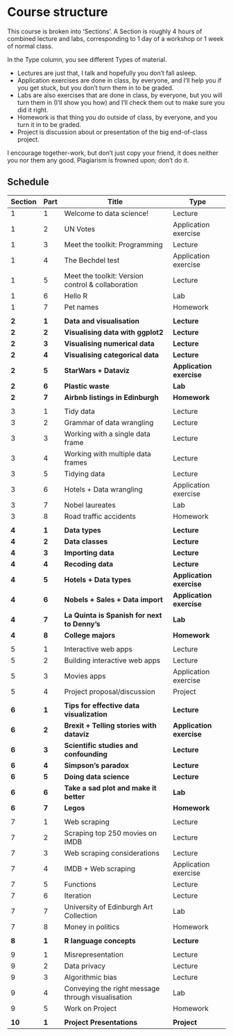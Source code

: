 # Course structure {.unnumbered}

This course is broken into 'Sections'.
A Section is roughly 4 hours of combined lecture and labs, corresponding to 1 day of a workshop or 1 week of normal class.

In the Type column, you see different Types of material.

-   Lectures are just that, I talk and hopefully you don't fall asleep.
-   Application exercises are done in class, by everyone, and I'll help you if you get stuck, but you don't turn them in to be graded.
-   Labs are also exercises that are done in class, by everyone, but you will turn them in (I'll show you how) and I'll check them out to make sure you did it right.
-   Homework is that thing you do outside of class, by everyone, and you turn it in to be graded.
-   Project is discussion about or presentation of the big end-of-class project.

I encourage together-work, but don't just copy your friend, it does neither you nor them any good.
Plagiarism is frowned upon; don't do it.

## Schedule {.unnumbered}

| Section | Part  | Title                                             | Type                     |
|---------|-------|---------------------------------------------------|--------------------------|
| 1       | 1     | Welcome to data science!                          | Lecture                  |
| 1       | 2     | UN Votes                                          | Application exercise     |
| 1       | 3     | Meet the toolkit: Programming                     | Lecture                  |
| 1       | 4     | The Bechdel test                                  | Application exercise     |
| 1       | 5     | Meet the toolkit: Version control & collaboration | Lecture                  |
| 1       | 6     | Hello R                                           | Lab                      |
| 1       | 7     | Pet names                                         | Homework                 |
|         |       |                                                   |                          |
| **2**   | **1** | **Data and visualisation**                        | **Lecture**              |
| **2**   | **2** | **Visualising data with ggplot2**                 | **Lecture**              |
| **2**   | **3** | **Visualising numerical data**                    | **Lecture**              |
| **2**   | **4** | **Visualising categorical data**                  | **Lecture**              |
| **2**   | **5** | **StarWars + Dataviz**                            | **Application exercise** |
| **2**   | **6** | **Plastic waste**                                 | **Lab**                  |
| **2**   | **7** | **Airbnb listings in Edinburgh**                  | **Homework**             |
|         |       |                                                   |                          |
| 3       | 1     | Tidy data                                         | Lecture                  |
| 3       | 2     | Grammar of data wrangling                         | Lecture                  |
| 3       | 3     | Working with a single data frame                  | Lecture                  |
| 3       | 4     | Working with multiple data frames                 | Lecture                  |
| 3       | 5     | Tidying data                                      | Lecture                  |
| 3       | 6     | Hotels + Data wrangling                           | Application exercise     |
| 3       | 7     | Nobel laureates                                   | Lab                      |
| 3       | 8     | Road traffic accidents                            | Homework                 |
|         |       |                                                   |                          |
| **4**   | **1** | **Data types**                                    | **Lecture**              |
| **4**   | **2** | **Data classes**                                  | **Lecture**              |
| **4**   | **3** | **Importing data**                                | **Lecture**              |
| **4**   | **4** | **Recoding data**                                 | **Lecture**              |
| **4**   | **5** | **Hotels + Data types**                           | **Application exercise** |
| **4**   | **6** | **Nobels + Sales + Data import**                  | **Application exercise** |
| **4**   | **7** | **La Quinta is Spanish for next to Denny's**      | **Lab**                  |
| **4**   | **8** | **College majors**                                | **Homework**             |
|         |       |                                                   |                          |
| 5       | 1     | Interactive web apps                              | Lecture                  |
| 5       | 2     | Building interactive web apps                     | Lecture                  |
| 5       | 3     | Movies apps                                       | Application exercise     |
| 5       | 4     | Project proposal/discussion                       | Project                  |
|         |       |                                                   |                          |
| **6**   | **1** | **Tips for effective data visualization**         | **Lecture**              |
| **6**   | **2** | **Brexit + Telling stories with dataviz**         | **Application exercise** |
| **6**   | **3** | **Scientific studies and confounding**            | **Lecture**              |
| **6**   | **4** | **Simpson's paradox**                             | **Lecture**              |
| **6**   | **5** | **Doing data science**                            | **Lecture**              |
| **6**   | **6** | **Take a sad plot and make it better**            | **Lab**                  |
| **6**   | **7** | **Legos**                                         | **Homework**             |
|         |       |                                                   |                          |
| 7       | 1     | Web scraping                                      | Lecture                  |
| 7       | 2     | Scraping top 250 movies on IMDB                   | Lecture                  |
| 7       | 3     | Web scraping considerations                       | Lecture                  |
| 7       | 4     | IMDB + Web scraping                               | Application exercise     |
| 7       | 5     | Functions                                         | Lecture                  |
| 7       | 6     | Iteration                                         | Lecture                  |
| 7       | 7     | University of Edinburgh Art Collection            | Lab                      |
| 7       | 8     | Money in politics                                 | Homework                 |
|         |       |                                                   |                          |
| **8**   | **1** | **R language concepts**                           | **Lecture**              |
|         |       |                                                   |                          |
| 9       | 1     | Misrepresentation                                 | Lecture                  |
| 9       | 2     | Data privacy                                      | Lecture                  |
| 9       | 3     | Algorithmic bias                                  | Lecture                  |
| 9       | 4     | Conveying the right message through visualisation | Lab                      |
| 9       | 5     | Work on Project                                   | Homework                 |
|         |       |                                                   |                          |
| **10**  | **1** | **Project Presentations**                         | **Project**              |
